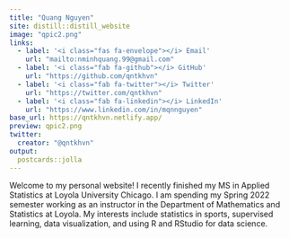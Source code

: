 ```yaml
---
title: "Quang Nguyen"
site: distill::distill_website
image: "qpic2.png"
links:
  - label: '<i class="fas fa-envelope"></i> Email'
    url: "mailto:nminhquang.99@gmail.com"
  - label: '<i class="fab fa-github"></i> GitHub'
    url: "https://github.com/qntkhvn"
  - label: '<i class="fab fa-twitter"></i> Twitter'
    url: "https://twitter.com/qntkhvn"
  - label: '<i class="fab fa-linkedin"></i> LinkedIn'
    url: "https://www.linkedin.com/in/mqnnguyen"
base_url: https://qntkhvn.netlify.app/
preview: qpic2.png
twitter:
  creator: "@qntkhvn"
output:
  postcards::jolla
---
```


Welcome to my personal website! I recently finished my MS in Applied Statistics at Loyola University Chicago. I am spending my Spring 2022 semester working as an instructor in the Department of Mathematics and Statistics at Loyola. My interests include statistics in sports, supervised learning, data visualization, and using R and RStudio for data science.

